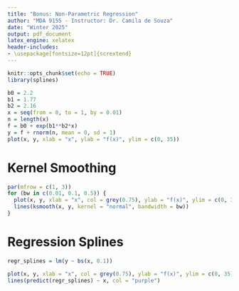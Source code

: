 ---
title: "Bonus: Non-Parametric Regression"
author: "MDA 9155 - Instructor: Dr. Camila de Souza"
date: "Winter 2025"
output: pdf_document
latex_engine: xelatex
header-includes:
- \usepackage[fontsize=12pt]{scrextend}
---

```{r setup, include=FALSE}
knitr::opts_chunk$set(echo = TRUE)
library(splines)
```

\textbf{Student name: Yun Kyaw} 

\textbf{Student number: 251102171} 


```{r}
b0 = 2.2
b1 = 1.77
b2 = 2.16
x = seq(from = 0, to = 1, by = 0.01)
n = length(x)
f = b0 + exp(b1**b2*x)
y = f + rnorm(n, mean = 0, sd = 1)
plot(x, y, xlab = "x", ylab = "f(x)", ylim = c(0, 35))
```

# Kernel Smoothing
```{r}
par(mfrow = c(1, 3))
for (bw in c(0.01, 0.1, 0.5)) {
  plot(x, y, xlab = "x", col = grey(0.75), ylab = "f(x)", ylim = c(0, 35))
  lines(ksmooth(x, y, kernel = "normal", bandwidth = bw))
}
```

# Regression Splines
```{r}
regr_splines = lm(y ~ bs(x, 0.1))

plot(x, y, xlab = "x", col = grey(0.75), ylab = "f(x)", ylim = c(0, 35))
lines(predict(regr_splines) ~ x, col = "purple")
```



